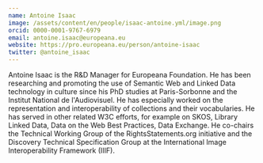 ```yaml
---
name: Antoine Isaac
image: /assets/content/en/people/isaac-antoine.yml/image.png
orcid: 0000-0001-9767-6979
email: antoine.isaac@europeana.eu
website: https://pro.europeana.eu/person/antoine-isaac
twitter: @antoine_isaac
---
```

Antoine Isaac is the R&D Manager for Europeana Foundation. He has been researching and promoting the use of Semantic Web and Linked Data technology in culture since his PhD studies at Paris-Sorbonne and the Institut National de l'Audiovisuel. He has especially worked on the representation and interoperability of collections and their vocabularies. He has served in other related W3C efforts, for example on SKOS, Library Linked Data, Data on the Web Best Practices, Data Exchange. He co-chairs the Technical Working Group of the RightsStatements.org initiative and the Discovery Technical Specification Group at the International Image Interoperability Framework (IIIF).
